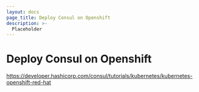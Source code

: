 ```yaml
---
layout: docs
page_title: Deploy Consul on Openshift
description: >-
  Placeholder
---
```


# Deploy Consul on Openshift

https://developer.hashicorp.com/consul/tutorials/kubernetes/kubernetes-openshift-red-hat